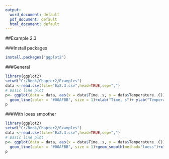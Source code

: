 ---
output:
  word_document: default
  pdf_document: default
  html_document: default
---

##Example 2.3

###Install packages
```{r, echo = TRUE}
install.packages("ggplot2")
```

###General
```{r, echo = TRUE}
library(ggplot2)
setwd("C:/Book/Chapter2/Examples")
data <-read.csv(file="Ex2.3.csv",head=TRUE,sep=",")
# Basic line plot
p<- ggplot(data = data, aes(x = data$Time..s, y = data$Temperature..C))+
  geom_line(color = "#00AFBB", size = 1)+xlab("Time, s")+ ylab("Temperature, °C")
p
```

###With loess smoother
```{r, echo = TRUE}
library(ggplot2)
setwd("C:/Book/Chapter2/Examples")
data <-read.csv(file="Ex2.3.csv",head=TRUE,sep=",")
# Basic line plot
p<- ggplot(data = data, aes(x = data$Time..s, y = data$Temperature..C))+
  geom_line(color = "#00AFBB", size = 1)+geom_smooth(method="loess")+xlab("Time, s")+ ylab("Temperature, °C")
p
```

